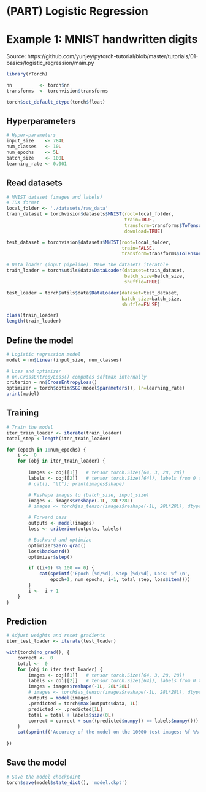 # (PART) Logistic Regression {-}

# Example 1: MNIST handwritten digits {#mnistdigits}

Source: https://github.com/yunjey/pytorch-tutorial/blob/master/tutorials/01-basics/logistic_regression/main.py


```r
library(rTorch)

nn          <- torch$nn
transforms  <- torchvision$transforms

torch$set_default_dtype(torch$float)
```


## Hyperparameters
```r
# Hyper-parameters 
input_size    <- 784L
num_classes   <- 10L
num_epochs    <- 5L
batch_size    <- 100L
learning_rate <- 0.001
```

## Read datasets

```r
# MNIST dataset (images and labels)
# IDX format
local_folder <- './datasets/raw_data'
train_dataset = torchvision$datasets$MNIST(root=local_folder, 
                                           train=TRUE, 
                                           transform=transforms$ToTensor(),
                                           download=TRUE)

test_dataset = torchvision$datasets$MNIST(root=local_folder, 
                                          train=FALSE, 
                                          transform=transforms$ToTensor())

# Data loader (input pipeline). Make the datasets iteratble
train_loader = torch$utils$data$DataLoader(dataset=train_dataset, 
                                           batch_size=batch_size, 
                                           shuffle=TRUE)

test_loader = torch$utils$data$DataLoader(dataset=test_dataset, 
                                          batch_size=batch_size, 
                                          shuffle=FALSE)
```

```r
class(train_loader)
length(train_loader)
```

## Define the model

```r
# Logistic regression model
model = nn$Linear(input_size, num_classes)

# Loss and optimizer
# nn.CrossEntropyLoss() computes softmax internally
criterion = nn$CrossEntropyLoss()  
optimizer = torch$optim$SGD(model$parameters(), lr=learning_rate)  
print(model)
```


## Training

```r
# Train the model
iter_train_loader <- iterate(train_loader)
total_step <-length(iter_train_loader)
```

```r
for (epoch in 1:num_epochs) {
    i <-  0
    for (obj in iter_train_loader) {
        
        images <- obj[[1]]   # tensor torch.Size([64, 3, 28, 28])
        labels <- obj[[2]]   # tensor torch.Size([64]), labels from 0 to 9
        # cat(i, "\t"); print(images$shape)

        # Reshape images to (batch_size, input_size)
        images <- images$reshape(-1L, 28L*28L)
        # images <- torch$as_tensor(images$reshape(-1L, 28L*28L), dtype=torch$double)

        # Forward pass
        outputs <- model(images)
        loss <- criterion(outputs, labels)

        # Backward and optimize
        optimizer$zero_grad()
        loss$backward()
        optimizer$step()

        if ((i+1) %% 100 == 0) {
            cat(sprintf('Epoch [%d/%d], Step [%d/%d], Loss: %f \n',
                epoch+1, num_epochs, i+1, total_step, loss$item()))
        }
        i <-  i + 1
    }
}  
```


## Prediction

```r
# Adjust weights and reset gradients
iter_test_loader <- iterate(test_loader)

with(torch$no_grad(), {
    correct <-  0
    total <-  0
    for (obj in iter_test_loader) {
        images <- obj[[1]]   # tensor torch.Size([64, 3, 28, 28])
        labels <- obj[[2]]   # tensor torch.Size([64]), labels from 0 to 9
        images = images$reshape(-1L, 28L*28L)
        # images <- torch$as_tensor(images$reshape(-1L, 28L*28L), dtype=torch$double)
        outputs = model(images)
        .predicted = torch$max(outputs$data, 1L)
        predicted <- .predicted[1L]
        total = total + labels$size(0L)
        correct = correct + sum((predicted$numpy() == labels$numpy()))
    }
    cat(sprintf('Accuracy of the model on the 10000 test images: %f %%', (100 * correct / total)))
  
})
```

## Save the model

```r
# Save the model checkpoint
torch$save(model$state_dict(), 'model.ckpt')
```
